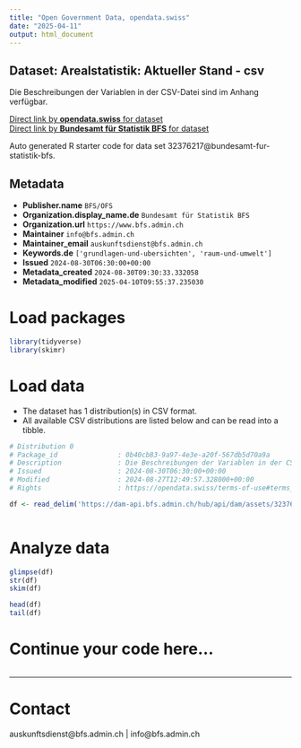 ```yaml
---
title: "Open Government Data, opendata.swiss"
date: "2025-04-11"
output: html_document
---
```


## Dataset: Arealstatistik:  Aktueller Stand   - csv

Die Beschreibungen der Variablen in der CSV-Datei sind im Anhang verfügbar.

[Direct link by **opendata.swiss** for dataset](https://opendata.swiss/de/dataset/arealstatistik-aktueller-stand-csv)<br>
[Direct link by **Bundesamt für Statistik BFS** for dataset](https://www.bfs.admin.ch/asset/de/ag-b-00.03-37-area-current-csv)

Auto generated R starter code for data set 32376217@bundesamt-fur-statistik-bfs.

## Metadata

- **Publisher.name** `BFS/OFS`
- **Organization.display_name.de** `Bundesamt für Statistik BFS`
- **Organization.url** `https://www.bfs.admin.ch`
- **Maintainer** `info@bfs.admin.ch`
- **Maintainer_email** `auskunftsdienst@bfs.admin.ch`
- **Keywords.de** `['grundlagen-und-ubersichten', 'raum-und-umwelt']`
- **Issued** `2024-08-30T06:30:00+00:00`
- **Metadata_created** `2024-08-30T09:30:33.332058`
- **Metadata_modified** `2025-04-10T09:55:37.235030`


# Load packages

```r

library(tidyverse)
library(skimr)

```

# Load data

-   The dataset has 1 distribution(s) in CSV format.
-   All available CSV distributions are listed below and can be read into a tibble.

```r

# Distribution 0
# Package_id               : 0b40cb83-9a97-4e3e-a20f-567db5d70a9a
# Description              : Die Beschreibungen der Variablen in der CSV-Datei sind im Anhang verfügbar.
# Issued                   : 2024-08-30T06:30:00+00:00
# Modified                 : 2024-08-27T12:49:57.328000+00:00
# Rights                   : https://opendata.swiss/terms-of-use#terms_by_ask

df <- read_delim('https://dam-api.bfs.admin.ch/hub/api/dam/assets/32376220/master')



```

# Analyze data

```r

glimpse(df)
str(df)
skim(df)

head(df)
tail(df)

```

# Continue your code here...

```r

```

------------------------------------------------------------------------

# Contact

auskunftsdienst@bfs.admin.ch | info@bfs.admin.ch
